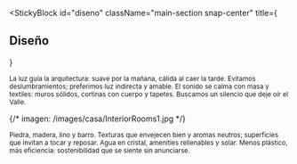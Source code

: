 
<StickyBlock
  id="diseno"
  className="main-section snap-center"
  title={<Reveal preset="left" distance={36}><h2 className="text-2xl md:text-4xl font-semibold">Diseño</h2></Reveal>}
>
  <Sub id="luz" preset="up">
    La luz guía la arquitectura: suave por la mañana, cálida al caer la tarde.
    Evitamos deslumbramientos; preferimos luz indirecta y amable.
  </Sub>

  <Sub id="acustica" preset="left">
    El sonido se calma con masa y textiles: muros sólidos, cortinas con cuerpo y tapetes.
    Buscamos un silencio que deje oír el Valle.
  </Sub>

  {/* imagen: /images/casa/InteriorRooms1.jpg */}
  <ParallaxImage
    src="/images/casa/InteriorRooms1.jpg"
    alt="Materiales honestos: piedra, madera, lino"
    heightVh={48}
    speed={0.24}
    scale={[1.04,1]}
  />

  <Sub id="materiales" preset="right">
    Piedra, madera, lino y barro. Texturas que envejecen bien y aromas neutros;
    superficies que invitan a tocar y reposar.
  </Sub>

  <Sub id="sostenibilidad" preset="fade">
    Agua en cristal, amenities rellenables y solar. Menos plástico, más eficiencia:
    sostenibilidad que se siente sin anunciarse.
  </Sub>
</StickyBlock>
